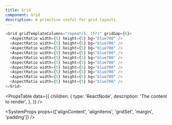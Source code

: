 ```yaml
---
title: Grid
component: Grid
description: A primitive useful for grid layouts.
---
```


```js live
<Grid gridTemplateColumns="repeat(5, 1fr)" gridGap={6}>
  <AspectRatio width={5} height={5} bg="blue700" />
  <AspectRatio width={5} height={5} bg="blue700" />
  <AspectRatio width={5} height={5} bg="blue700" />
  <AspectRatio width={5} height={5} bg="blue700" />
  <AspectRatio width={5} height={5} bg="blue700" />
  <AspectRatio width={5} height={5} bg="blue700" />
  <AspectRatio width={5} height={5} bg="blue700" />
  <AspectRatio width={5} height={5} bg="blue700" />
  <AspectRatio width={5} height={5} bg="blue700" />
  <AspectRatio width={5} height={5} bg="blue700" />
</Grid>
```

<PropsTable
  data={{
    children: {
      type: 'ReactNode',
      description: 'The content to render',
    },
  }}
/>

<SystemProps
  props={['alignContent', 'alignItems', 'gridSet', 'margin', 'padding']}
/>
